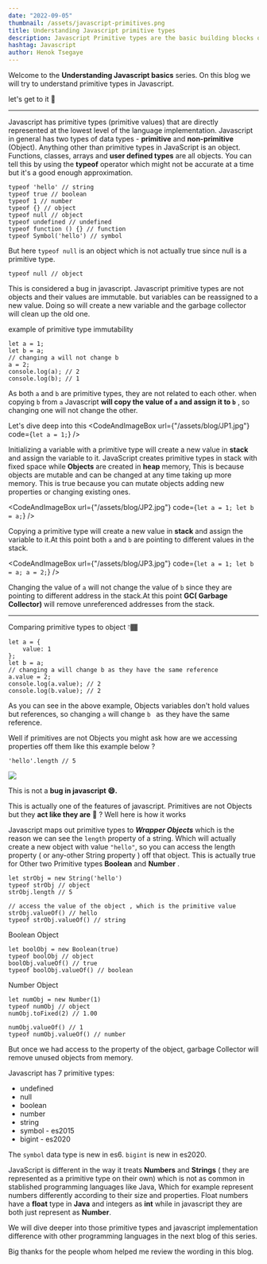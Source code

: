 ```yaml
---
date: "2022-09-05"
thumbnail: /assets/javascript-primitives.png
title: Understanding Javascript primitive types
description: Javascript Primitive types are the basic building blocks of Javascript. Primitive types act like objects even if they are not, We will try to understand how they work.
hashtag: Javascript
author: Henok Tsegaye
---
```

Welcome to the **Understanding Javascript basics** series. On this blog we will try to understand primitive types in Javascript. 

let's get to it 🙂

---


Javascript has primitive types (primitive values) that are directly represented at the lowest level of the language implementation.
Javascript in general has two types of data types - **primitive** and **non-primitive** (Object).
Anything other than primitive types in JavaScript is an object. Functions, classes, arrays and **user defined types** are all objects.
You can tell this by using the **typeof** operator which might not be accurate at a time but it's a good enough approximation.

```
typeof 'hello' // string
typeof true // boolean
typeof 1 // number
typeof {} // object
typeof null // object
typeof undefined // undefined
typeof function () {} // function
typeof Symbol('hello') // symbol
```

But here `typeof null` is an object which is not actually true since null is a primitive type.

```
typeof null // object
```

This is considered a bug in javascript.
Javascript primitive types are not objects and their values are immutable. but variables can be reassigned to a new value.
Doing so will create a new variable and the garbage collector will clean up the old one.

example of primitive type immutability
```
let a = 1;
let b = a;
// changing a will not change b
a = 2;
console.log(a); // 2
console.log(b); // 1
```
As both `a` and `b` are primitive types, they are not related to each other.
when copying `b` from `a` Javascript **will copy the value of `a` and assign it to `b`** , so changing one will not change the other.


Let's dive deep into this
<CodeAndImageBox url={"/assets/blog/JP1.jpg"} code={`
let a = 1;
`}
/>


Initializing a variable with a primitive type will create a new value in **stack** and assign the variable to it. JavaScript creates primitive types in stack with fixed space while **Objects** are created in **heap** memory, This is because objects are mutable and can be changed at any time taking up more memory.
This is true because you can mutate objects adding new properties or changing existing ones.


<CodeAndImageBox url={"/assets/blog/JP2.jpg"} code={`
let a = 1;
let b = a;
`}
/>


Copying a primitive type will create a new value in **stack** and assign the variable to it.At this point both `a` and `b` are pointing to different values in the stack.


<CodeAndImageBox url={"/assets/blog/JP3.jpg"} code={`
let a = 1;
let b = a;
a = 2;
`}
/>


Changing the value of `a` will not change the value of `b` since they are pointing to different address in the stack.At this point **GC( Garbage Collector)** will remove unreferenced addresses from the stack.

---
Comparing primitive types to object 👇🏾
```
let a = {
    value: 1
};
let b = a;
// changing a will change b as they have the same reference
a.value = 2;
console.log(a.value); // 2
console.log(b.value); // 2
``` 
As you can see in the above example, Objects variables don't hold values but references, so changing `a` will change `b ` as they have the same reference.

Well if primitives are not Objects you might ask how are we accessing properties off them like this example below ?
```
'hello'.length // 5
```

<img src="https://media.giphy.com/media/3o7btPCcdNniyf0ArS/giphy.gif" />
<br />


This is not a **bug in javascript 😄.**


This is actually one of the features of javascript. Primitives are not Objects but they **act like they are** 🤔 ? Well here is how it works

Javascript maps out primitive types to **_Wrapper Objects_** which is the reason we can see the `length` property of a string.
Which will actually create a new object with value `"hello"`, so you can access the length property ( or any-other String property ) off that object. This is actually true for Other two Primitive types **Boolean** and **Number** .

```
let strObj = new String('hello')
typeof strObj // object
strObj.length // 5

// access the value of the object , which is the primitive value
strObj.valueOf() // hello
typeof strObj.valueOf() // string
```

Boolean Object
```
let boolObj = new Boolean(true)
typeof boolObj // object
boolObj.valueOf() // true
typeof boolObj.valueOf() // boolean
```
Number Object
```
let numObj = new Number(1)
typeof numObj // object
numObj.toFixed(2) // 1.00

numObj.valueOf() // 1
typeof numObj.valueOf() // number
```

But once we had access to the property of the object, garbage Collector will remove unused objects from memory.

Javascript has 7 primitive types:

- undefined
- null
- boolean
- number
- string
- symbol - es2015
- bigint - es2020


The `symbol` data type is new in es6.
`bigint` is new in es2020.

JavaScript is different in the way it treats **Numbers** and **Strings** ( they are represented as a primitive type on their own) which 
is not as common in stablished programming languages like Java, Which for example represent numbers differently according to their size and properties.
Float numbers have a **float** type in **Java** and integers as **int** while in javascript they are both just represent as **Number**.


We will dive deeper into those primitive types and javascript implementation difference with other programming languages in the next blog of this series.

Big thanks for the people whom helped me review the wording in this blog.